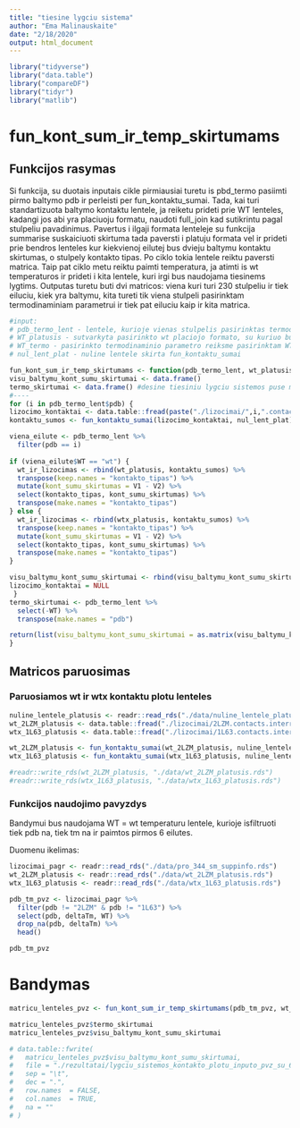 ```yaml
---
title: "tiesine lygciu sistema"
author: "Ema Malinauskaite"
date: "2/18/2020"
output: html_document
---
```


```r
library("tidyverse")
library("data.table")
library("compareDF")
library("tidyr")
library("matlib")
```


# fun_kont_sum_ir_temp_skirtumams
## Funkcijos rasymas
Si funkcija, su duotais inputais cikle pirmiausiai turetu is pbd_termo pasiimti pirmo baltymo pdb ir perleisti per fun_kontaktu_sumai. Tada, kai turi standartizuota baltymo kontaktu lentele, ja reiketu prideti prie WT lenteles, kadangi jos abi yra placiuoju formatu, naudoti full_join kad sutikrintu pagal stulpeliu pavadinimus. Pavertus i ilgaji formata lenteleje su funkcija summarise suskaiciuoti skirtuma tada paversti i platuju formata vel ir prideti prie bendros lenteles kur kiekvienoj eilutej bus dvieju baltymu kontaktu skirtumas, o stulpely kontakto tipas. Po ciklo tokia lentele reiktu paversti matrica. 
Taip pat ciklo metu reiktu paimti temperatura, ja atimti is wt temperaturos ir prideti i kita lentele, kuri irgi bus naudojama tiesinems lygtims.
Outputas turetu buti dvi matricos: viena kuri turi 230 stulpeliu ir tiek eiluciu, kiek yra baltymu, kita tureti tik viena stulpeli pasirinktam termodinaminiam parametrui ir tiek pat eiluciu kaip ir kita matrica.

```r
#input:
# pdb_termo_lent - lentele, kurioje vienas stulpelis pasirinktas termodinaminis parametras, kitas stulpelis pdb failo pavadinimas
# WT_platusis - sutvarkyta pasirinkto wt placiojo formato, su kuriuo bus lyginami kiti baltymai lentele su kontaktu plotu sumomis
# WT_termo - pasirinkto termodinaminio parametro reiksme pasirinktam WT tipui
# nul_lent_plat - nuline lentele skirta fun_kontaktu_sumai

fun_kont_sum_ir_temp_skirtumams <- function(pdb_termo_lent, wt_platusis, wtx_platusis, nul_lent_plat) {
visu_baltymu_kont_sumu_skirtumai <- data.frame()
termo_skirtumai <- data.frame() #desine tiesiniu lygciu sistemos puse matricose
#----
for (i in pdb_termo_lent$pdb) {
lizocimo_kontaktai <- data.table::fread(paste("./lizocimai/",i,".contacts.interresidue.table", sep = ""))
kontaktu_sumos <- fun_kontaktu_sumai(lizocimo_kontaktai, nul_lent_plat)

viena_eilute <- pdb_termo_lent %>% 
  filter(pdb == i)
  
if (viena_eilute$WT == "wt") {
  wt_ir_lizocimas <- rbind(wt_platusis, kontaktu_sumos) %>%
  transpose(keep.names = "kontakto_tipas") %>% 
  mutate(kont_sumu_skirtumas = V1 - V2) %>% 
  select(kontakto_tipas, kont_sumu_skirtumas) %>% 
  transpose(make.names = "kontakto_tipas")
} else {
  wt_ir_lizocimas <- rbind(wtx_platusis, kontaktu_sumos) %>%
  transpose(keep.names = "kontakto_tipas") %>% 
  mutate(kont_sumu_skirtumas = V1 - V2) %>% 
  select(kontakto_tipas, kont_sumu_skirtumas) %>% 
  transpose(make.names = "kontakto_tipas")
}

visu_baltymu_kont_sumu_skirtumai <- rbind(visu_baltymu_kont_sumu_skirtumai, wt_ir_lizocimas)
lizocimo_kontaktai = NULL
 }
termo_skirtumai <- pdb_termo_lent %>%
  select(-WT) %>% 
  transpose(make.names = "pdb")

return(list(visu_baltymu_kont_sumu_skirtumai = as.matrix(visu_baltymu_kont_sumu_skirtumai),termo_skirtumai = as.matrix(termo_skirtumai)))
}
```

## Matricos paruosimas
### Paruosiamos wt ir wtx kontaktu plotu lenteles
```r
nuline_lentele_platusis <- readr::read_rds("./data/nuline_lentele_platusis.rds")
wt_2LZM_platusis <- data.table::fread("./lizocimai/2LZM.contacts.interresidue.table")
wtx_1L63_platusis <- data.table::fread("./lizocimai/1L63.contacts.interresidue.table")

wt_2LZM_platusis <- fun_kontaktu_sumai(wt_2LZM_platusis, nuline_lentele_platusis)
wtx_1L63_platusis <- fun_kontaktu_sumai(wtx_1L63_platusis, nuline_lentele_platusis)

#readr::write_rds(wt_2LZM_platusis, "./data/wt_2LZM_platusis.rds")
#readr::write_rds(wtx_1L63_platusis, "./data/wtx_1L63_platusis.rds")
```

### Funkcijos naudojimo pavyzdys
Bandymui bus naudojama WT = wt temperaturu lentele, kurioje isfiltruoti tiek pdb na, tiek tm na ir paimtos pirmos 6 eilutes.

Duomenu ikelimas:
```r
lizocimai_pagr <- readr::read_rds("./data/pro_344_sm_suppinfo.rds")
wt_2LZM_platusis <- readr::read_rds("./data/wt_2LZM_platusis.rds")
wtx_1L63_platusis <- readr::read_rds("./data/wtx_1L63_platusis.rds")
```

```r
pdb_tm_pvz <- lizocimai_pagr %>% 
  filter(pdb != "2LZM" & pdb != "1L63") %>% 
  select(pdb, deltaTm, WT) %>% 
  drop_na(pdb, deltaTm) %>% 
  head()

pdb_tm_pvz
```

# Bandymas
```r
matricu_lenteles_pvz <- fun_kont_sum_ir_temp_skirtumams(pdb_tm_pvz, wt_2LZM_platusis, wtx_1L63_platusis, nuline_lentele_platusis)
```

```r
matricu_lenteles_pvz$termo_skirtumai
matricu_lenteles_pvz$visu_baltymu_kont_sumu_skirtumai

# data.table::fwrite(
#   matricu_lenteles_pvz$visu_baltymu_kont_sumu_skirtumai,
#   file = "./rezultatai/lygciu_sistemos_kontakto_plotu_inputo_pvz_su_6_baltymais.txt",
#   sep = "\t",
#   dec = ".",
#   row.names  = FALSE,
#   col.names  = TRUE,
#   na = ""
# )
```
